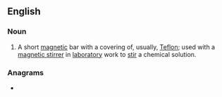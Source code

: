 ==English==
{{wikipedia}}

===Noun===
{{en-noun}}

# {{lb|en|chemistry}} A short [[magnetic]] bar with a covering of, usually, [[Teflon]]; used with a [[magnetic stirrer]] in [[laboratory]] work to [[stir]] a chemical solution.

===Anagrams===
* {{anagrams|en|a=abirrst|tribars}}
